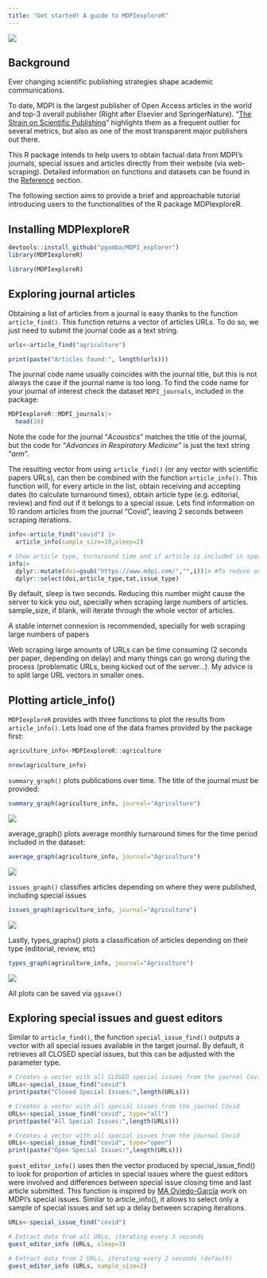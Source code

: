 ```yaml
---
title: "Get started! A guide to MDPIexploreR"
---
```


<!-- badges: start -->
[![](https://github.com/pgomba/MDPI_explorer/actions/workflows/R-CMD-check.yaml/badge.svg)](https://github.com/pgomba/MDPI_explorer/actions/workflows/R-CMD-check.yaml)
<!-- badges: end -->

## Background {.unnumbered}

Ever changing scientific publishing strategies shape academic communications.

To date, MDPI is the largest publisher of Open Access articles in the world and top-3 overall publisher (Right after Elsevier and SpringerNature). "[The Strain on Scientific Publishing](https://arxiv.org/abs/2309.15884)" highlights them as a frequent outlier for several metrics, but also as one of the most transparent major publishers out there.

This R package intends to help users to obtain factual data from MDPI's journals, special issues and articles directly from their website (via web-scraping). Detailed information on functions and datasets can be found in the [Reference](reference.html) section.

The following section aims to provide a brief and approachable tutorial introducing users to the functionalities of the R package MDPIexploreR.

## Installing MDPIexploreR

```r
devtools::install_github("pgomba/MDPI_explorer")
library(MDPIexploreR)
```

```r
library(MDPIexploreR)
```

## Exploring journal articles

Obtaining a list of articles from a journal is easy thanks to the function `article_find()`. This function returns a vector of articles URLs. To do so, we just need to submit the journal code as a text string.

```r

urls<-article_find("agriculture")

print(paste("Articles found:", length(urls)))

```

The journal code name usually coincides with the journal title, but this is not always the case if the journal name is too long. To find the code name for your journal of interest check the dataset `MDPI_journals`, included in the package:

```r
MDPIexploreR::MDPI_journals|>
  head(10)
```

::: callout-note
Note the code for the journal "*Acoustics*" matches the title of the journal, but the code for "*Advances in Respiratory Medicine*" is just the text string "*arm*".
:::

The resulting vector from using `article_find()` (or any vector with scientific papers URLs), can then be combined with the function `article_info()`. This function will, for every article in the list, obtain receiving and accepting dates (to calculate turnaround times), obtain article type (e.g. editorial, review) and find out if it belongs to a special issue. Lets find information on 10 random articles from the journal "Covid", leaving 2 seconds between scraping iterations.

```r

info<-article_find("covid") |>
  article_info(sample_size=10,sleep=2)

```

```r
# Show article type, turnaround time and if article is included in special issue
info|>
  dplyr::mutate(doi=gsub("https://www.mdpi.com/","",i))|> #To reduce output width
  dplyr::select(doi,article_type,tat,issue_type)
```

By default, sleep is two seconds. Reducing this number might cause the server to kick you out, specially when scraping large numbers of articles. sample_size, if blank, will iterate through the whole vector of articles.

::: callout-important
A stable internet connexion is recommended, specially for web scraping large numbers of papers
:::

::: callout-tip
Web scraping large amounts of URLs can be time consuming (2 seconds per paper, depending on delay) and many things can go wrong during the process (problematic URLs, being kicked out of the server...). My advice is to split large URL vectors in smaller ones.
:::

## Plotting article_info()

`MDPIexploreR` provides with three functions to plot the results from `article_info()`. Lets load one of the data frames provided by the package first:

```r
agriculture_info<-MDPIexploreR::agriculture

nrow(agriculture_info)
```

`summary_graph()` plots publications over time. The title of the journal must be provided:

```r
summary_graph(agriculture_info, journal="Agriculture")
```

![](images/agriculture_summary_graph.png)

average_graph() plots average monthly turnaround times for the time period included in the dataset:

```r
average_graph(agriculture_info, journal="Agriculture")
```

![](images/agriculture_average_graph.png)

`issues_graph()` classifies articles depending on where they were published, including special issues

```r
issues_graph(agriculture_info, journal="Agriculture")
```

![](images/agriculture_issues_graph.png)

Lastly, types_graphs() plots a classification of articles depending on their type (editorial, review, etc)

```r
types_graph(agriculture_info, journal="Agriculture")
```

![](images/agriculture_types_graph.png)

All plots can be saved via `ggsave()`

## Exploring special issues and guest editors

Similar to `article_find()`, the function `special_issue_find()` outputs a vector with all special issues available in the target journal. By default, it retrieves all CLOSED special issues, but this can be adjusted with the parameter type.

```r

# Creates a vector with all CLOSED special issues from the journal Covid
URLs<-special_issue_find("covid")
print(paste("Closed Special Issues:",length(URLs)))

# Creates a vector with all special issues from the journal Covid
URLs<-special_issue_find("covid", type="all")
print(paste("All Special Issues:",length(URLs)))

# Creates a vector with all special issues from the journal Covid
URLs<-special_issue_find("covid", type="open")
print(paste("Open Special Issues:",length(URLs)))

```

`guest_editor_info()` uses then the vector produced by special_issue_find() to look for proportion of articles in special issues where the guest editors were involved and differences between special issue closing time and last article submitted. This function is inspired by [MA Oviedo-García](https://twitter.com/maoviedogarcia) work on MDPI's special issues. Similar to article_info(), it allows to select only a sample of special issues and set up a delay between scraping iterations.

```r

URLs<-special_issue_find("covid")

# Extract data from all URLs, iterating every 3 seconds
guest_editor_info (URLs, sleep=3)

# Extract data from 2 URLs, iterating every 2 seconds (default)
guest_editor_info (URLs, sample_size=2)

```
